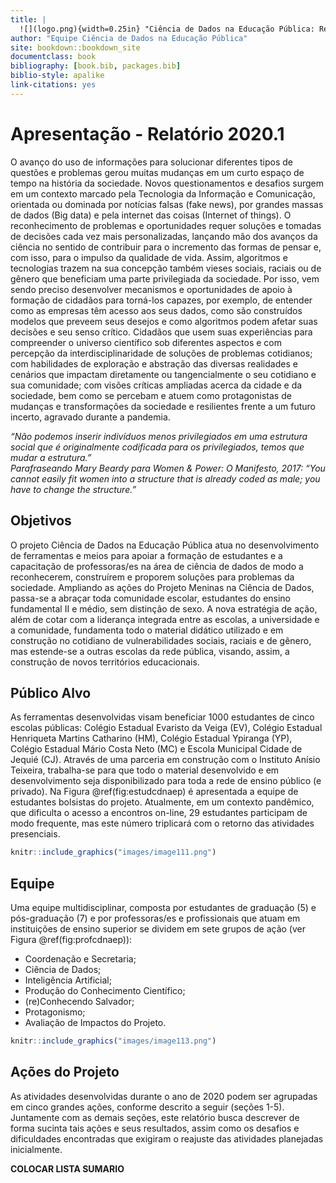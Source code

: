 ```yaml
--- 
title: |
  ![](logo.png){width=0.25in} "Ciência de Dados na Educação Pública: Relatório 2021.1"
author: "Equipe Ciência de Dados na Educação Pública"
site: bookdown::bookdown_site
documentclass: book
bibliography: [book.bib, packages.bib]
biblio-style: apalike
link-citations: yes
---
```





# Apresentação - Relatório 2020.1 

O avanço do uso de informações para solucionar diferentes tipos de questões e problemas gerou muitas mudanças em um curto espaço de tempo na história da sociedade. Novos questionamentos e desafios surgem em um contexto marcado pela Tecnologia da Informação e Comunicação, orientada ou dominada por notícias falsas (fake news), por grandes massas de dados (Big data) e pela internet das coisas (Internet of things). O reconhecimento de problemas e oportunidades requer soluções e tomadas de decisões cada vez mais personalizadas, lançando mão dos avanços da ciência no sentido de contribuir para o incremento das formas de pensar e, com isso, para o impulso da qualidade de vida. Assim, algoritmos e tecnologias trazem na sua concepção também vieses sociais, raciais ou de gênero que beneficiam uma parte privilegiada da sociedade. Por isso, vem sendo preciso desenvolver mecanismos e oportunidades de apoio à formação de cidadãos para torná-los capazes, por exemplo, de entender como as empresas têm acesso aos seus dados, como são construídos modelos que preveem seus desejos e como algoritmos podem afetar suas decisões e seu senso crítico. Cidadãos que usem suas experiências para compreender o universo científico sob diferentes aspectos e com percepção da interdisciplinaridade de soluções de problemas cotidianos; com habilidades de exploração e abstração das diversas realidades e cenários que impactam diretamente ou tangencialmente o seu cotidiano e sua comunidade; com visões críticas ampliadas acerca da cidade e da sociedade, bem como se percebam e atuem como protagonistas de mudanças e transformações da sociedade e resilientes frente a um futuro incerto, agravado durante a pandemia.


*"Não podemos inserir indivíduos menos privilegiados em uma\ estrutura social que é originalmente codificada para os\ privilegiados, temos que mudar a estrutura." \
Parafraseando Mary Beardy para Women & Power: O Manifesto,\ 2017: "You cannot easily fit women into a structure that is\ already coded as male; you have to change the structure."*

## Objetivos {-}

O projeto Ciência de Dados na Educação Pública atua no desenvolvimento de ferramentas e meios para apoiar a formação de estudantes e a capacitação de professoras/es na área de ciência de dados de modo a reconhecerem, construírem e proporem soluções para problemas da sociedade. 
Ampliando as ações do Projeto Meninas na Ciência de Dados, passa-se a abraçar toda comunidade escolar, estudantes do ensino fundamental II e médio, sem distinção de sexo.
A nova estratégia de ação, além de cotar com a liderança integrada entre as escolas, a universidade e a comunidade, fundamenta todo o material didático utilizado e em construção no cotidiano de vulnerabilidades sociais, raciais e de gênero, mas estende-se a outras escolas da rede pública, visando, assim, a construção de novos territórios educacionais.

## Público Alvo {-}

As ferramentas desenvolvidas visam beneficiar 1000 estudantes de cinco escolas públicas: Colégio Estadual Evaristo da Veiga (EV), Colégio Estadual Henriqueta Martins Catharino (HM), Colégio Estadual Ypiranga (YP), Colégio Estadual Mário Costa Neto (MC) e Escola Municipal Cidade de Jequié (CJ). 
Através de uma parceria em construção com o Instituto Anísio Teixeira, trabalha-se para que todo o material desenvolvido e em desenvolvimento seja disponibilizado para toda a rede de ensino público (e privado). 
Na Figura \@ref(fig:estudcdnaep) é apresentada a equipe de estudantes bolsistas do projeto. Atualmente, em um contexto pandêmico, que dificulta o acesso a encontros on-line, 29 estudantes participam de modo frequente, mas este número triplicará com o retorno das atividades presenciais.

```r
knitr::include_graphics("images/image111.png")
```

## Equipe {-}

Uma equipe multidisciplinar, composta por estudantes de graduação (5) e pós-graduação (7) e por professoras/es e profissionais que atuam em instituições de ensino superior se dividem em sete grupos de ação (ver Figura \@ref(fig:profcdnaep)): 

 - Coordenação e Secretaria;
 - Ciência de Dados;
 - Inteligência Artificial;
 - Produção do Conhecimento Científico;
 - (re)Conhecendo Salvador;
 - Protagonismo;
 - Avaliação de Impactos do Projeto.

```r
knitr::include_graphics("images/image113.png")
```

## Ações do Projeto 

As atividades desenvolvidas durante o ano de 2020 podem ser agrupadas em cinco grandes ações, conforme descrito a seguir (seções 1-5). Juntamente com as demais seções, este relatório busca descrever de forma sucinta tais ações e seus resultados, assim como os desafios e dificuldades encontradas que exigiram o reajuste das atividades planejadas inicialmente.


**COLOCAR LISTA SUMARIO**
